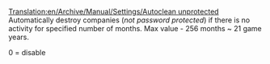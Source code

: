 [[Translation:en/Archive/Manual/Settings/Autoclean unprotected]]
Automatically destroy companies (''not password protected'') if there is no activity for specified number of months. Max value - 256 months ~ 21 game years.

0 = disable
